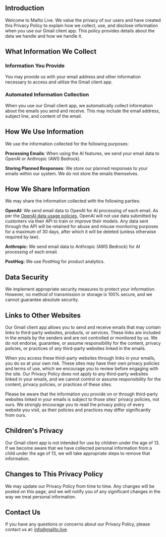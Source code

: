 ## Introduction

Welcome to Mailto Live. We value the privacy of our users and have created this Privacy Policy to explain how we collect, use, and disclose information when you use our Gmail client app. This policy provides details about the data we handle and how we handle it.

## What Information We Collect

### Information You Provide

You may provide us with your email address and other information necessary to access and utilize the Gmail client app.

### Automated Information Collection

When you use our Gmail client app, we automatically collect information about the emails you send and receive. This may include the email address, subject line, and content of the email.

## How We Use Information

We use the information collected for the following purposes:

**Processing Emails**: When using the AI features, we send your email data to OpenAI or Anthropic (AWS Bedrock).

**Storing Planned Responses**: We store our planned responses to your emails within our system. We do not store the emails themselves.

## How We Share Information

We may share the information collected with the following parties:

**OpenAI:** We send email data to OpenAI for AI processing of each email. As per the [OpenAI data usage policies](https://openai.com/policies/api-data-usage-policies), OpenAI will not use data submitted by customers via their API to train or improve their models.
Any data sent through the API will be retained for abuse and misuse monitoring purposes for a maximum of 30 days, after which it will be deleted (unless otherwise required by law).

**Anthropic:** We send email data to Anthropic (AWS Bedrock) for AI processing of each email.

**PostHog:** We use PostHog for product analytics.

## Data Security

We implement appropriate security measures to protect your information. However, no method of transmission or storage is 100% secure, and we cannot guarantee absolute security.

## Links to Other Websites

Our Gmail client app allows you to send and receive emails that may contain links to third-party websites, products, or services. These links are included in the emails by the senders and are not controlled or monitored by us. We do not endorse, guarantee, or assume responsibility for the content, privacy policies, or practices of any third-party websites linked in the emails.

When you access these third-party websites through links in your emails, you do so at your own risk. These sites may have their own privacy policies and terms of use, which we encourage you to review before engaging with the site. Our Privacy Policy does not apply to any third-party websites linked in your emails, and we cannot control or assume responsibility for the content, privacy policies, or practices of these sites.

Please be aware that the information you provide on or through third-party websites linked in your emails is subject to those sites' privacy policies, not ours. We strongly encourage you to read the privacy policy of every website you visit, as their policies and practices may differ significantly from ours.

## Children's Privacy

Our Gmail client app is not intended for use by children under the age of 13. If we become aware that we have collected personal information from a child under the age of 13, we will take appropriate steps to remove that information.

## Changes to This Privacy Policy

We may update our Privacy Policy from time to time. Any changes will be posted on this page, and we will notify you of any significant changes in the way we treat personal information.

## Contact Us

If you have any questions or concerns about our Privacy Policy, please contact us at: [info@mailto.live](mailto:info@mailto.live).
